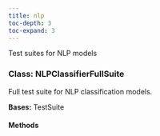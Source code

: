 ```yaml
---
title: nlp
toc-depth: 3
toc-expand: 3
---
```


Test suites for NLP models








    
### Class: NLPClassifierFullSuite

Full test suite for NLP classification models.





**Bases:** TestSuite

#### Methods

   